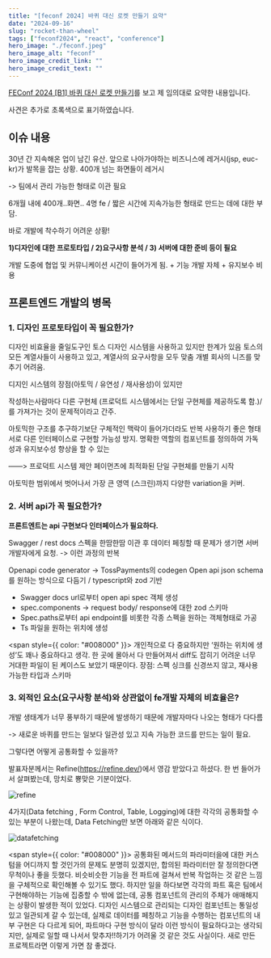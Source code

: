 ```yaml
---
title: "[feconf 2024] 바퀴 대신 로켓 만들기 요약"
date: "2024-09-16"
slug: "rocket-than-wheel"
tags: ["feconf2024", "react", "conference"]
hero_image: "./feconf.jpeg"
hero_image_alt: "feconf"
hero_image_credit_link: ""
hero_image_credit_text: ""
---
```


[FEConf 2024 [B1] 바퀴 대신 로켓 만들기](https://www.youtube.com/watch?v=B7hhxG1qUf8&t=937s)를 보고
제 임의대로 요약한 내용입니다.

사견은 추가로 초록색으로 표기하였습니다.

<h2>이슈 내용</h2>
30년 간 지속해온 업이 남긴 유산. 앞으로 나아가야하는 비즈니스에 레거시(jsp, euc-kr)가
발목을 잡는 상황. 400개 넘는 화면들이 레거시

-> 팀에서 관리 가능한 형태로 이관 필요

6개월 내에 400개..화면.. 4명 fe / 짧은 시간에 지속가능한 형태로 만드는 데에 대한 부담.

바로 개발에 착수하기 어려운 상황!

<strong>
  1)디자인에 대한 프로토타입 / 2)요구사항 분석 / 3) 서버에 대한 준비 등이 필요
</strong>

개발 도중에 협업 및 커뮤니케이션 시간이 들어가게 됨. + 기능 개발 자체 + 유지보수 비용

<h2>프론트엔드 개발의 병목</h2>

<h3>1. 디자인 프로토타입이 꼭 필요한가?</h3>

디자인 비효율을 줄일도구인 토스 디자인 시스템을 사용하고 있지만 한계가 있음
토스의 모든 계열사들이 사용하고 있고, 계열사의 요구사항을 모두 맞춤
개별 회사의 니즈를 맞추기 어려움.

디지인 시스템의 장점(아토믹 / 유연성 / 재사용성)이 있지만

작성하는사람마다 다른 구현체 (프로덕트 시스템에서는 단일 구현체를 제공하도록 함.)/
를 가져가는 것이 문제적이라고 간주.

아토믹한 구조를 추구하기보단 구체적인 맥락이 들어가더라도 반복 사용하기 좋은 형태
서로 다른 인터페이스로 구현할 가능성 방지.
명확한 역할의 컴포넌트를 정의하여 가독성과 유지보수성 향상을 할 수 있는

——> 프로덕트 시스템 제안
페이먼츠에 최적화된 단일 구현체를 만들기 시작

아토믹한 범위에서 벗어나서 가장 큰 영역 (스크린)까지 다양한 variation을 커버.

<h3> 2. 서버 api가 꼭 필요한가?</h3>

<strong>프론트엔트는 api 구현보다 인터페이스가 필요하다.</strong>

Swagger / rest docs
스펙을 한땀한땀 이관 후 데이터 페칭할 때 문제가 생기면 서버 개발자에게 요청.
-> 이런 과정의 반복

Openapi code generator -> TossPayments의 codegen
Open api json schema를 원하는 방식으로 다듬기 / typescript와 zod 기반

- Swagger docs url로부터 open api spec 객체 생성
- spec.components -> request body/ response에 대한 zod 스키마
- Spec.paths로부터 api endpoint를 비롯한 각종 스펙을 원하는 객체형태로 가공
- Ts 파일을 원하는 위치에 생성

<span style={{ color: "#008000" }}>
  개인적으로 다 중요하지만 ‘원하는 위치에 생성’도 꽤나 중요하다고 생각. 한 곳에
  몰아서 다 만들어져서 diff도 잡히기 어려운 너무 거대한 파일이 된 케이스도
  보았기 때문이다.
</span>
장점: 스펙 싱크를 신경쓰지 않고, 재사용 가능한 타입과 스키마

<h3> 3. 외적인 요소(요구사항 분석)와 상관없이 fe개발 자체의 비효율은?</h3>

개발 생태계가 너무 풍부하기 때문에 발생하기 때문에
개발자마다 나오는 형태가 다다름

-> 새로운 바퀴를 만드는 일보다 일관성 있고 지속 가능한 코드를 만드는 일이 필요.

그렇다면 어떻게 공통화할 수 있을까?

발표자분께서는 Refine(https://refine.dev/)에서 영감 받았다고 하셨다.
한 번 들어가서 살펴봤는데, 망치로 뿅맞은 기분이었다.

![refine](./refine.png)

4가지(Data fetching , Form Control, Table, Logging)에 대한 각각의 공통화할 수 있는 부분이 나왔는데, Data Fetching만 보면 아래와 같은 식이다.

![datafetching](./dd.png)

<span style={{ color: "#008000" }}>
  공통화된 메서드의 파라미터을에 대한 커스텀을 어디까지 할 것인가의 문제도
  분명히 있겠지만, 합의된 파라미터만 잘 정의한다면 무척이나 좋을 듯했다.
  비슷비슷한 기능을 전 파트에 걸쳐서 반복 작업하는 것 같은 느낌을 구체적으로
  확인해볼 수 있기도 했다. 하지만 일을 하다보면 각각의 파트 혹은 팀에서
  구현해야하는 기능에 집중할 수 밖에 없는데, 공통 컴포넌트의 관리의 주체가
  애매해지는 상황이 발생한 적이 있었다. 디자인 시스템으로 관리되는 디자인
  컴포넌트는 통일성 있고 일관되게 갈 수 있는데, 실제로 데이터를 페칭하고 기능을
  수행하는 컴포넌트의 내부 구현은 다 다르게 되어, 파트마다 구현 방식이 달라 이런
  방식이 필요하다고는 생각되지만, 실제로 일할 때 나서서 맞추자!!하기가 어려울 것
  같은 것도 사실이다. 새로 만든 프로젝트라면 이렇게 가면 참 좋겠다.
</span>
